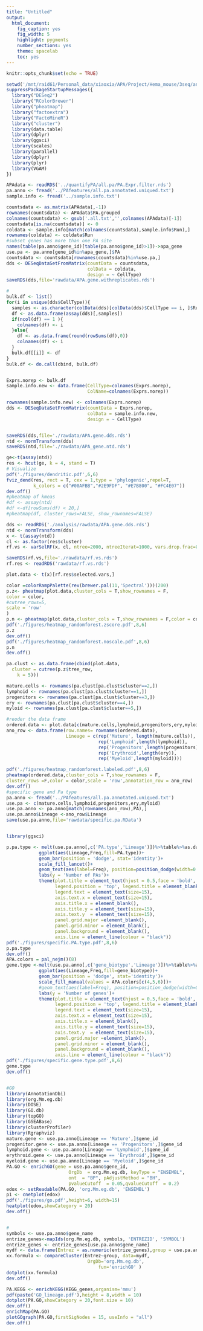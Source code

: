 ```yaml
---
title: "Untitled"
output:
  html_document:
    fig_caption: yes
    fig_width: 5
    highlight: pygments
    number_sections: yes
    theme: spacelab
    toc: yes
---
```


```r
knitr::opts_chunk$set(echo = TRUE)
```

```r
setwd('/mnt/raid61/Personal_data/xiaoxia/APA/Project/Hema_mouse/3seq/analysis')
suppressPackageStartupMessages({
  library("DESeq2")
  library("RColorBrewer")
  library("pheatmap")
  library("factoextra")
  library("FactoMineR")
  library("cluster")
  library(data.table)
  library(dplyr)
  library(ggsci)
  library(scales)
  library(parallel)
  library(dplyr)
  library(plyr)
  library(VGAM)
})
```

```r
APAdata <- readRDS('../quantifyPA/all.pa/PA.Expr.filter.rds')
pa.anno <- fread('../PAfeatures/all.pa.annotated.uniqued.txt')
sample.info <- fread('../sample.info.txt')
```

```r
countsdata <- as.matrix(APAdata[,-1])
rownames(countsdata) <- APAdata$PA.grouped
colnames(countsdata) <- gsub('.all.txt','',colnames(APAdata)[-1])
countsdata[is.na(countsdata)] <- 0
coldata <- sample.info[match(colnames(countsdata),sample.info$Run),]
rownames(coldata) <- coldata$Run
#subset genes has more than one PA site
names(table(pa.anno$gene_id)[table(pa.anno$gene_id)>1])->apa_gene
use.pa <- pa.anno[gene_id%in%apa_gene,]$PA
countsdata <- countsdata[rownames(countsdata)%in%use.pa,]
dds <- DESeqDataSetFromMatrix(countData = countsdata,
                              colData = coldata,
                              design = ~ CellType)
saveRDS(dds,file='rawdata/APA.gene.withreplicates.rds')
```


```r
#
bulk.df <- list()
for(i in unique(dds$CellType)){
  samples <- as.character(colData(dds)[colData(dds)$CellType == i, ]$Run)
  df <- as.data.frame(assay(dds)[,samples])
  if(ncol(df) == 1 ){
    colnames(df) <- i
  }else{
    df <- as.data.frame(round(rowSums(df),0))
    colnames(df) <- i
  }
  bulk.df[[i]] <- df
}
bulk.df <- do.call(cbind, bulk.df)


Exprs.norep <- bulk.df
sample.info.new <- data.frame(CellType=colnames(Exprs.norep),
                              ColName=colnames(Exprs.norep))

rownames(sample.info.new) <- colnames(Exprs.norep)
dds <- DESeqDataSetFromMatrix(countData = Exprs.norep,
                              colData = sample.info.new,
                              design = ~ CellType)


saveRDS(dds,file='./rawdata/APA.gene.dds.rds')
ntd <- normTransform(dds)
saveRDS(ntd,file='./rawdata/APA_gene.ntd.rds')

ge<-t(assay(ntd))
res <- hcut(ge, k = 4, stand = T)
# Visualize
pdf('./figures/dendritic.pdf',6,6)
fviz_dend(res, rect = T, cex = 1,type = 'phylogenic',repel=T,
          k_colors = c("#00AFBB","#2E9FDF", "#E7B800", "#FC4E07"))
dev.off()
#pheatmap of kmeas
#df <- assay(ntd)
#df <-df[rowSums(df) < 20,]
#pheatmap(df, cluster_rows=FALSE, show_rownames=FALSE)

```

```r
dds <- readRDS('./analysis/rawdata/APA.gene.dds.rds')
ntd <- normTransform(dds)
x <- t(assay(ntd))
cl <- as.factor(res$cluster)
rf.vs <- varSelRF(x, cl, ntree=2000, ntreeIterat=1000, vars.drop.frac=0.3)

saveRDS(rf.vs,file='./rawdata/rf.vs.rds')
rf.res <- readRDS('rawdata/rf.vs.rds')

plot.data <- t(x)[rf.res$selected.vars,]

color =colorRampPalette(rev(brewer.pal(11,'Spectral')))(200)
p.z<- pheatmap(plot.data,cluster_cols = T,show_rownames = F,
color = color,
#cutree_rows=5,
scale = 'row'
)
p.n <- pheatmap(plot.data,cluster_cols = T,show_rownames = F,color = color)
pdf('./figures/heatmap_randomforest.zscore.pdf',8,6)
p.z
dev.off()
pdf('./figures/heatmap_randomforest.noscale.pdf',8,6)
p.n
dev.off()

pa.clust <- as.data.frame(cbind(plot.data,
  cluster = cutree(p.z$tree_row,
    k = 5)))

mature.cells <- rownames(pa.clust[pa.clust$cluster==2,])
lymphoid <- rownames(pa.clust[pa.clust$cluster==1,])
progenitors <- rownames(pa.clust[pa.clust$cluster==3,])
ery <- rownames(pa.clust[pa.clust$cluster==4,])
myloid <- rownames(pa.clust[pa.clust$cluster==5,])

#reoder the data frame
ordered.data <- plot.data[c(mature.cells,lymphoid,progenitors,ery,myloid),]
ano_row <- data.frame(row.names= rownames(ordered.data),
                      Lineage = c(rep('Mature', length(mature.cells)),
                                  rep('Lymphoid',length(lymphoid)),
                                  rep('Progenitors',length(progenitors)),
                                  rep('Erythroid',length(ery)),
                                  rep('Myeloid',length(myloid))))

pdf('./figures/heatmap_randomforest.labeled.pdf',8,6)
pheatmap(ordered.data,cluster_cols = T,show_rownames = F,
cluster_rows =F,color = color,scale = 'row',annotation_row = ano_row)
dev.off()
#specific gene and Pa type
pa.anno <- fread('../PAfeatures/all.pa.annotated.uniqued.txt')
use.pa <- c(mature.cells,lymphoid,progenitors,ery,myloid)
use.pa.anno <- pa.anno[match(rownames(ano_row),PA),]
use.pa.anno$Lineage <-ano_row$Lineage
save(use.pa.anno,file='rawdata/specific.pa.RData')


library(ggsci)

p.pa.type <- melt(use.pa.anno[,c('PA.type','Lineage')])%>%table%>%as.data.frame%>%
            ggplot(aes(Lineage,Freq,fill=PA.type))+
            geom_bar(position = 'dodge', stat='identity')+
            scale_fill_lancet()+
            geom_text(aes(label=Freq), position=position_dodge(width=0.9), vjust=-0.25)+
            labs(y = 'Number of PAs')+
            theme(plot.title = element_text(hjust = 0.5,face = 'bold', size = 16),
                  legend.position = 'top', legend.title = element_blank(),
                  legend.text = element_text(size=15),
                  axis.text.x = element_text(size=15),
                  axis.title.x = element_blank(),
                  axis.title.y = element_text(size=15),
                  axis.text.y  = element_text(size=15),
                  panel.grid.major =element_blank(),
                  panel.grid.minor = element_blank(),
                  panel.background = element_blank(),
                  axis.line = element_line(colour = "black"))
pdf('./figures/specific.PA.type.pdf',8,6)
p.pa.type
dev.off()
APA.colors = pal_nejm()(8)
gene.type <-melt(use.pa.anno[,c('gene_biotype','Lineage')])%>%table%>%as.data.frame%>%
            ggplot(aes(Lineage,Freq,fill=gene_biotype))+
            geom_bar(position = 'dodge', stat='identity')+
            scale_fill_manual(values = APA.colors[c(4,5,6)])+
            #geom_text(aes(label=Freq), position=position_dodge(width=0.9), vjust=-0.25)+
            labs(y = 'Number of genes')+
            theme(plot.title = element_text(hjust = 0.5,face = 'bold', size = 16),
                  legend.position = 'top', legend.title = element_blank(),
                  legend.text = element_text(size=15),
                  axis.text.x = element_text(size=15),
                  axis.title.x = element_blank(),
                  axis.title.y = element_text(size=15),
                  axis.text.y  = element_text(size=15),
                  panel.grid.major =element_blank(),
                  panel.grid.minor = element_blank(),
                  panel.background = element_blank(),
                  axis.line = element_line(colour = "black"))
pdf('./figures/specific.gene.type.pdf',8,6)
gene.type
dev.off()


#GO 
library(AnnotationDbi)
library(org.Mm.eg.db)
library(DOSE)
library(GO.db)
library(topGO)
library(GSEABase)
library(clusterProfiler)
library(Rgraphviz)
mature.gene <- use.pa.anno[Lineage == 'Mature',]$gene_id
progenitor.gene <- use.pa.anno[Lineage == 'Progenitors',]$gene_id
lymphoid.gene <- use.pa.anno[Lineage == 'Lymphoid',]$gene_id
erythroid.gene <- use.pa.anno[Lineage == 'Erythroid',]$gene_id
myeloid.gene <- use.pa.anno[Lineage == 'Myeloid',]$gene_id
PA.GO <- enrichGO(gene = use.pa.anno$gene_id,
                       OrgDb  = org.Mm.eg.db, keyType = "ENSEMBL",
                       ont  = "BP", pAdjustMethod = "BH",
                       pvalueCutoff  = 0.05,qvalueCutoff  = 0.2)
edox <- setReadable(PA.GO, 'org.Mm.eg.db', 'ENSEMBL')
p1 <- cnetplot(edox)
pdf('./figures/go.pdf',height=6, width=15)
heatplot(edox,showCategory = 20)
dev.off()


#
symbols <- use.pa.anno$gene_name
entrize_genes<-mapIds(org.Mm.eg.db, symbols, 'ENTREZID', 'SYMBOL')
entrize_genes <- entrize_genes[use.pa.anno$gene_name]
mydf <- data.frame(Entrez = as.numeric(entrize_genes),group = use.pa.anno$Lineage)
xx.formula <- compareCluster(Entrez~group, data=mydf,
                              OrgDb='org.Mm.eg.db',
                                  fun='enrichGO' )
dotplot(xx.formula)
dev.off()

PA.KEGG <- enrichKEGG(KEGG_genes,organism='mmu')
pdf(paste('GO_lineage.pdf'),height = 8,width = 10)
dotplot(PA.GO,showCategory = 20,font.size = 10)
dev.off()
enrichMap(PA.GO)
plotGOgraph(PA.GO,firstSigNodes = 15, useInfo = "all")
dev.off()

```




